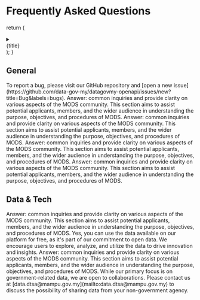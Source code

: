 # Frequently Asked Questions

  return (
    <details>
      <summary>
        <div>{title}</div>
      </summary>
      <div>{children}</div>
    </details>
  );
}

## General

<FAQBox title="How can I notify the team of a bug on OpenAPI?">
  To report a bug, please visit our GitHub repository and [open a new
  issue](https://github.com/data-gov-my/datagovmy-openapi/issues/new?title=Bug&labels=bugs).
</FAQBox>
<FAQBox title="How can I suggest improvements for the site?">
  Answer: common inquiries and provide clarity on various aspects of the MODS community. This
  section aims to assist potential applicants, members, and the wider audience in understanding the
  purpose, objectives, and procedures of MODS.
</FAQBox>
<FAQBox title="Can I invite the data.gov.my team to give a talk?">
  Answer: common inquiries and provide clarity on various aspects of the MODS community. This
  section aims to assist potential applicants, members, and the wider audience in understanding the
  purpose, objectives, and procedures of MODS.
</FAQBox>
<FAQBox title="Is the site’s content officially shared anywhere else?">
  Answer: common inquiries and provide clarity on various aspects of the MODS community. This
  section aims to assist potential applicants, members, and the wider audience in understanding the
  purpose, objectives, and procedures of MODS.
</FAQBox>
<FAQBox title="What is the meaning of life?">
  Answer: common inquiries and provide clarity on various aspects of the MODS community. This
  section aims to assist potential applicants, members, and the wider audience in understanding the
  purpose, objectives, and procedures of MODS.
</FAQBox>

## Data & Tech

<FAQBox FAQBox title="Why don’t you have a data request page yet?">
  Answer: common inquiries and provide clarity on various aspects of the MODS community. This
  section aims to assist potential applicants, members, and the wider audience in understanding the
  purpose, objectives, and procedures of MODS.
</FAQBox>
<FAQBox title="Can I really use all the data here for free?">
  Yes, you can use the data available on our platform for free, as it's part of our commitment to
  open data. We encourage users to explore, analyze, and utilize the data to drive innovation and
  insights.
</FAQBox>
<FAQBox title="Could you share how this site was built?">
  Answer: common inquiries and provide clarity on various aspects of the MODS community. This
  section aims to assist potential applicants, members, and the wider audience in understanding the
  purpose, objectives, and procedures of MODS.
</FAQBox>
<FAQBox title="Can my non-government agency share data here?">
  While our primary focus is on government-related data, we are open to collaborations. Please
  contact us at [data.dtsa@mampu.gov.my](mailto:data.dtsa@mampu.gov.my) to discuss the possibility
  of sharing data from your non-government agency.
</FAQBox>
